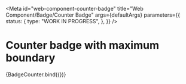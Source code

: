 <!-- @license CC0-1.0 -->


<Meta
  id="web-component-counter-badge"
  title="Web Component/Badge/Counter Badge"
  args={defaultArgs}
  parameters={{
    status: {
      type: "WORK IN PROGRESS",
    },
  }}
/>

# Counter badge with maximum boundary

<Canvas>
  <Story
    name="maximum boundary"
    args={{
      max: 999,
      value: 1024,
    }}
  >
    {BadgeCounter.bind({})}
  </Story>
</Canvas>

